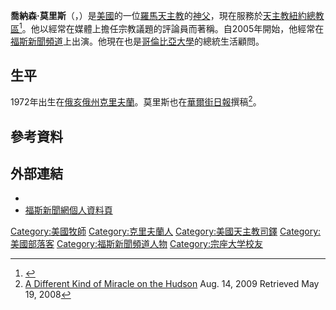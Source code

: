 {{Infobox Christian leader
| type        = priest
| honorific-prefix = [[神父|神父]]
| name        = 喬納森·莫里斯<br>{{lang|en|Jonathan Morris}}
| image       = FJM1.jpg 
| caption     = 
| ordination  = 2002年12月24日
| ordained_by = [[萊奧納多·桑德里|萊奧納多·桑德里]]
|birth_date= {{birth date and age|1972|8|22}}
| birth_place = 美國[[克里夫蘭_(俄亥俄州)|俄亥俄州克里夫蘭]]  
| death_date  =
| death_place =
| occupation  = 天主教神父、作家和電視名人
| website     = {{URL|http://www.fatherjonathan.com}}
}}
'''喬納森·莫里斯'''（{{lang-en|'''Jonathan Morris'''}}，{{bd|1972年|8月22日}}）是[[美國|美國]]的一位[[羅馬天主教|羅馬天主教]]的[[神父|神父]]，現在服務於[[天主教紐約總教區|天主教紐約總教區]]<ref>{{cite web |url=http://www.corpus-christi-nyc.org/staff/ |work=Corpus Christi Church in New York City |title=Meet our Staff |deadurl=yes |archiveurl=https://web.archive.org/web/20131007092942/http://www.corpus-christi-nyc.org/staff/ |archivedate=2013-10-07 |accessdate=2016-12-23 }}</ref>。他以經常在媒體上擔任宗教議題的評論員而著稱。自2005年開始，他經常在[[福斯新聞頻道|福斯新聞頻道]]上出演。他現在也是[[哥倫比亞大學|哥倫比亞大學]]的總統生活顧問。

==生平==
1972年出生在[[俄亥俄州|俄亥俄州]][[克里夫蘭|克里夫蘭]]。莫里斯也在[[華爾街日報|華爾街日報]]撰稿<ref>[http://online.wsj.com/article/SB10001424052970203863204574348703505285632.html A Different Kind of Miracle on the Hudson] {{Wayback|url=http://online.wsj.com/article/SB10001424052970203863204574348703505285632.html |date=20121109170543 }} Aug. 14, 2009 Retrieved May 19, 2008</ref>。

==參考資料==
{{Reflist}}

==外部連結==
*{{官方網站|http://www.fatherjonathan.com}}
*[https://web.archive.org/web/20151123055339/http://www.foxnews.com/on-air/personalities/father-jonathan-morris/bio/#s=m-q 福斯新聞網個人資料頁]

{{Authority control}}
{{DEFAULTSORT:Morris, Jonathan}}
[[Category:美國牧師|Category:美國牧師]]
[[Category:克里夫蘭人|Category:克里夫蘭人]]
[[Category:美國天主教司鐸|Category:美國天主教司鐸]]
[[Category:美國部落客|Category:美國部落客]]
[[Category:福斯新聞頻道人物|Category:福斯新聞頻道人物]]
[[Category:宗座大学校友|Category:宗座大学校友]]